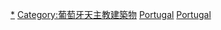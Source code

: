 [[Category:葡萄牙教堂|*]]
[[Category:葡萄牙天主教建築物|Category:葡萄牙天主教建築物]]
[[Category:欧洲天主教堂|Portugal]]
[[Category:各国天主教堂|Portugal]]